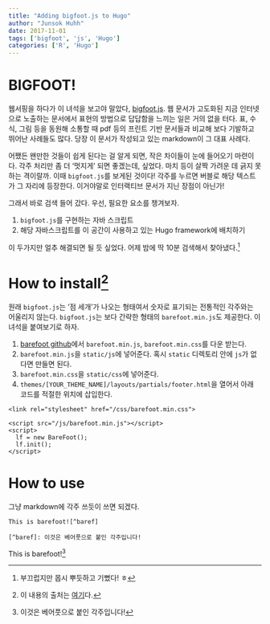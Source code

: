```yaml
---
title: "Adding bigfoot.js to Hugo"
author: "Junsok Huhh"
date: 2017-11-01
tags: ['bigfoot', 'js', 'Hugo']
categories: ['R', 'Hugo'] 
---
```


# BIGFOOT! 

웹서핑을 하다가 이 녀석을 보고야 말았다, [bigfoot.js](http://bigfootjs.com/). 웹 문서가 고도화된 지금 인터넷으로 노출하는 문서에서 표현의 방법으로 답답함을 느끼는 일은 거의 없을 터다. 표, 수식, 그림 등을 동원해 소통할 때 pdf 등의 프린트 기반 문서들과 비교해 보다 기발하고 뛰어난 사례들도 많다. 당장 이 문서가 작성되고 있는 markdown이 그 대표 사례다. 

어쨌든 왠만한 것들이 쉽게 된다는 걸 알게 되면, 작은 차이들이 눈에 들어오기 마련이다. 각주 처리만 좀 더 '멋지게' 되면 좋겠는데, 싶었다. 마치 등이 살짝 가려운 데 긁지 못하는 격이랄까. 이때 `bigfoot.js`를 보게된 것이다! 각주를 누르면 버블로 해당 텍스트가 그 자리에 등장한다. 이거야말로 인터랙티브 문서가 지닌 장점이 아닌가! 

그래서 바로 검색 들어 갔다. 우선, 필요한 요소를 챙겨보자. 

  1. `bigfoot.js`를 구현하는 자바 스크립트 
  2. 해당 자바스크립트를 이 공간이 사용하고 있는 Hugo framework에 배치하기 
  
이 두가지만 얼추 해결되면 될 듯 싶었다. 어제 밤에 딱 10분 검색해서 찾아냈다.[^first]

[^first]: 부끄럽지만 몹시 뿌듯하고 기뻤다! ㅎ 

# How to install[^source]

[^source]: 이 내용의 출처는 [여기](http://egeiro.net/post/barefoot-notes/)다. 

원래 `bigfoot.js`는 '점 세개'가 나오는 형태여서 숫자로 표기되는 전통적인 각주와는 어울리지 않는다. `bigfoot.js`는 보다 간략한 형태의 `barefoot.min.js`도 제공한다. 이 녀석을 붙여보기로 하자. 

  1. [barefoot github](https://github.com/philgruneich/barefoot)에서 `barefoot.min.js`, `barefoot.min.css`를 다운 받는다. 
  2. `barefoot.min.js`을 `static/js`에 넣어준다. 혹시 `static` 디렉토리 안에 `js`가 없다면 만들면 된다. 
  3. `barefoot.min.css`을 `static/css`에 넣어준다. 
  4. `themes/[YOUR_THEME_NAME]/layouts/partials/footer.html`을 열어서 아래 코드를 적절한 위치에 삽입한다. 
  
```{}
<link rel="stylesheet" href="/css/barefoot.min.css">

<script src="/js/barefoot.min.js"></script>
<script>
  lf = new BareFoot();
  lf.init();
</script>
```

# How to use 

그냥 markdown에 각주 쓰듯이 쓰면 되겠다. 

```{}
This is barefoot![^baref]

[^baref]: 이것은 베어풋으로 붙인 각주입니다! 
```

This is barefoot![^baref]

[^baref]: 이것은 베어풋으로 붙인 각주입니다! 